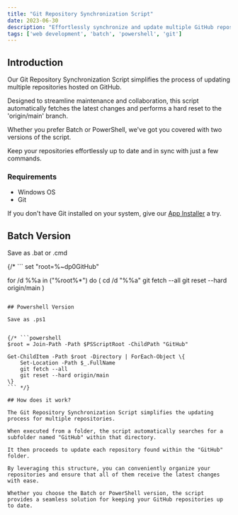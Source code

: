 ```yaml
---
title: "Git Repository Synchronization Script"
date: 2023-06-30
description: "Effortlessly synchronize and update multiple GitHub repositories with this powerful Git script for streamlined maintenance and collaboration."
tags: ['web development', 'batch', 'powershell', 'git']
---
```



## Introduction

Our Git Repository Synchronization Script simplifies the process of updating multiple repositories hosted on GitHub. 

Designed to streamline maintenance and collaboration, this script automatically fetches the latest changes and performs a hard reset to the 'origin/main' branch. 

Whether you prefer Batch or PowerShell, we've got you covered with two versions of the script. 

Keep your repositories effortlessly up to date and in sync with just a few commands.


### Requirements

- Windows OS
- Git

If you don't have Git installed on your system, give our [App Installer](/tools/installer) a try.


## Batch Version

Save as .bat or .cmd

{/* ```
set "root=%~dp0GitHub"

for /d %%a in ("%root%\*") do (
  cd /d "%%a"
  git fetch --all
  git reset --hard origin/main
)

``` */}

## Powershell Version

Save as .ps1


{/* ```powershell
$root = Join-Path -Path $PSScriptRoot -ChildPath "GitHub"

Get-ChildItem -Path $root -Directory | ForEach-Object \{
    Set-Location -Path $_.FullName
    git fetch --all
    git reset --hard origin/main
\}
``` */}

## How does it work?

The Git Repository Synchronization Script simplifies the updating process for multiple repositories. 

When executed from a folder, the script automatically searches for a subfolder named "GitHub" within that directory. 

It then proceeds to update each repository found within the "GitHub" folder. 

By leveraging this structure, you can conveniently organize your repositories and ensure that all of them receive the latest changes with ease. 

Whether you choose the Batch or PowerShell version, the script provides a seamless solution for keeping your GitHub repositories up to date.